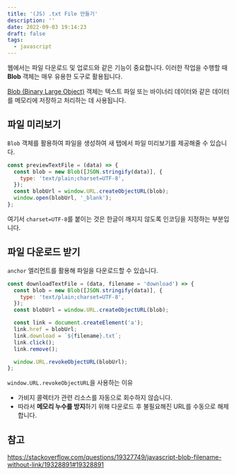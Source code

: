```yaml
---
title: '(JS) .txt File 만들기'
description: ''
date: 2022-09-03 19:14:23
draft: false
tags:
  - javascript
---
```


웹에서는 파일 다운로드 및 업로드와 같은 기능이 중요합니다.
이러한 작업을 수행할 때 **Blob** 객체는 매우 유용한 도구로 활용됩니다.

[Blob (Binary Large Object)](https://developer.mozilla.org/ko/docs/Web/API/Blob) 객체는 텍스트 파일 또는 바이너리 데이터와 같은 데이터를 메모리에 저장하고 처리하는 데 사용됩니다.

## 파일 미리보기

`Blob` 객체를 활용하여 파일을 생성하여 새 탭에서 파일 미리보기를 제공해줄 수 있습니다.

```js {3}
const previewTextFile = (data) => {
  const blob = new Blob([JSON.stringify(data)], {
    type: 'text/plain;charset=UTF-8',
  });
  const blobUrl = window.URL.createObjectURL(blob);
  window.open(blobUrl, '_blank');
};
```

여기서 `charset=UTF-8`를 붙이는 것은 한글이 깨지지 않도록 인코딩을 지정하는 부분입니다.

## 파일 다운로드 받기

`anchor` 엘리먼트를 활용해 파일을 다운로드할 수 있습니다.

```js {9, 13}
const downloadTextFile = (data, filename = 'download') => {
  const blob = new Blob([JSON.stringify(data)], {
    type: 'text/plain;charset=UTF-8',
  });
  const blobUrl = window.URL.createObjectURL(blob);

  const link = document.createElement('a');
  link.href = blobUrl;
  link.download = `${filename}.txt`;
  link.click();
  link.remove();

  window.URL.revokeObjectURL(blobUrl);
};
```

`window.URL.revokeObjectURL`을 사용하는 이유

- 가비지 콜렉터가 관련 리소스를 자동으로 회수하지 않습니다.
- 따라서 **메모리 누수를 방지**하기 위해 다운로드 후 불필요해진 URL를 수동으로 해제합니다.

## 참고

https://stackoverflow.com/questions/19327749/javascript-blob-filename-without-link/19328891#19328891